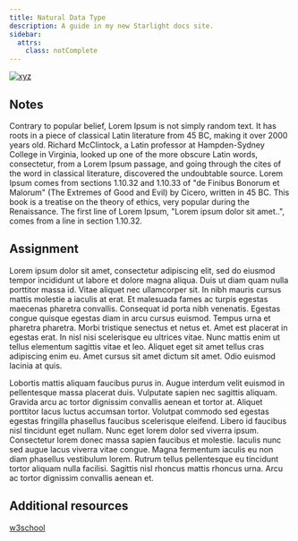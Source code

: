 ```yaml
---
title: Natural Data Type
description: A guide in my new Starlight docs site.
sidebar:
  attrs:
    class: notComplete
---
```



[![xyz](../../../assets/harryimg.jpeg)](https://youtu.be/BsDoLVMnmZs?si=HnNVBpm-EzkVLH_y)

## Notes
Contrary to popular belief, Lorem Ipsum is not simply random text. It has roots in a piece of classical Latin literature from 45 BC, making it over 2000 years old. Richard McClintock, a Latin professor at Hampden-Sydney College in Virginia, looked up one of the more obscure Latin words, consectetur, from a Lorem Ipsum passage, and going through the cites of the word in classical literature, discovered the undoubtable source. Lorem Ipsum comes from sections 1.10.32 and 1.10.33 of "de Finibus Bonorum et Malorum" (The Extremes of Good and Evil) by Cicero, written in 45 BC. This book is a treatise on the theory of ethics, very popular during the Renaissance. The first line of Lorem Ipsum, "Lorem ipsum dolor sit amet..", comes from a line in section 1.10.32.

## Assignment
Lorem ipsum dolor sit amet, consectetur adipiscing elit, sed do eiusmod tempor incididunt ut labore et dolore magna aliqua. Duis ut diam quam nulla porttitor massa id. Vitae aliquet nec ullamcorper sit. In nibh mauris cursus mattis molestie a iaculis at erat. Et malesuada fames ac turpis egestas maecenas pharetra convallis. Consequat id porta nibh venenatis. Egestas congue quisque egestas diam in arcu cursus euismod. Tempus urna et pharetra pharetra. Morbi tristique senectus et netus et. Amet est placerat in egestas erat. In nisl nisi scelerisque eu ultrices vitae. Nunc mattis enim ut tellus elementum sagittis vitae et leo. Aliquet eget sit amet tellus cras adipiscing enim eu. Amet cursus sit amet dictum sit amet. Odio euismod lacinia at quis.

Lobortis mattis aliquam faucibus purus in. Augue interdum velit euismod in pellentesque massa placerat duis. Vulputate sapien nec sagittis aliquam. Gravida arcu ac tortor dignissim convallis aenean et tortor at. Aliquet porttitor lacus luctus accumsan tortor. Volutpat commodo sed egestas egestas fringilla phasellus faucibus scelerisque eleifend. Libero id faucibus nisl tincidunt eget nullam. Nunc eget lorem dolor sed viverra ipsum. Consectetur lorem donec massa sapien faucibus et molestie. Iaculis nunc sed augue lacus viverra vitae congue. Magna fermentum iaculis eu non diam phasellus vestibulum lorem. Rutrum tellus pellentesque eu tincidunt tortor aliquam nulla facilisi. Sagittis nisl rhoncus mattis rhoncus urna. Arcu ac tortor dignissim convallis aenean et.

## Additional resources
[w3school](https://www.w3schools.com/html/html_intro.asp)
